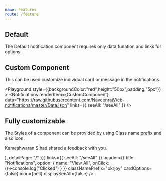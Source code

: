 ```yaml
---
name: Features
route: /feature
---
```




## Default 

The Default notification component requires only data,funation and links for options.

<Playground>
  <Notifications
    data="https://raw.githubusercontent.com/NaveenrajV/cb-notifications/master/Data.json"
    links={{ seeAll: "/seeAll" }}
  />
</Playground>

## Custom Component 

This can be used customize individual card or message in the notifications.

<Playground style={{backgroundColor:"red",height:"50px",padding:"5px"}} >
  <Notifications
    renderItem={CustomComponent}
    data="https://raw.githubusercontent.com/NaveenrajV/cb-notifications/master/Data.json"
    links={{ seeAll: "/seeAll" }}
  />
</Playground>


## Fully customizable  

The Styles of a component can be provided by using Class name prefix and also icon.

<Playground>
  <Notifications
    data={{
      "1": {
        image: logo,
        message: "Kameshwaran S had shared a feedback with you.",
        detailPage: "/"
      },
    "2": {
      image: logo,
      message: (
        <p>
          Kameshwaran S had shared a <span style={{ color: "#7ac2fa" }}>feedback</span> with you.
        </p>
      ),
      detailPage: "/"
    }}}
      links={{ seeAll: "/seeAll" }}
   header={{
            title: "Notifications",
            option: { name: "View All", onClick: ()=>console.log("Clicked") }
          }}
      classNamePrefix="okrjoy"
      cardOptions={false}
      icon={bell}
      displaySeeAll={false}
    />
</Playground>